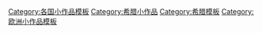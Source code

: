 [[Category:各国小作品模板|Category:各国小作品模板]]
[[Category:希腊小作品|Category:希腊小作品]]
[[Category:希腊模板|Category:希腊模板]]
[[Category:欧洲小作品模板|Category:欧洲小作品模板]]